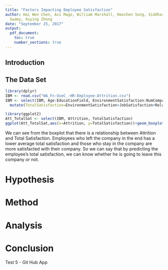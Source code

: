 ```yaml
---
title: "Factors Impacting Employee Satisfaction"
author: Hai Wen Chen, Avi Mago, William Marshall, Haochen Song, Siddharth Srinivasan
  Swamy, Xuying Zhong
date: "September 25, 2017"
output:
  pdf_document:
    toc: true
    number_sections: true
---
```


## Introduction

## The Data Set
```r
library(dplyr)
IBM <- read.csv("WA_Fn-UseC_-HR-Employee-Attrition.csv")
IBM <- select(IBM, Age:EducationField, EnvironmentSatisfaction:NumCompaniesWorked, OverTime:RelationshipSatisfaction, StockOptionLevel:YearsWithCurrManager) %>% 
  mutate(TotalSatisfaction=EnvironmentSatisfaction+JobSatisfaction+RelationshipSatisfaction+WorkLifeBalance)

library(ggplot2)
Att_TotalSat <- select(IBM, Attrition, TotalSatisfaction)
ggplot(Att_TotalSat,aes(x=Attrition, y=TotalSatisfaction))+geom_boxplot()
```
We can see from the boxplot that there is a relationship between Attrition and Total Satisfaction. Employees who left the company in the end has a lower average total satisfaction and those who stay in the company are more satisfacted with their company. So we can say that by predicting the employee's total satisfaction, we can know whether he is going to leave this company or not.

# Hypothesis 

# Method 

# Analysis 

# Conclusion 

Test 5 - Git Hub App


